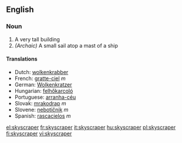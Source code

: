 ==English==
=== Noun ===

# A very tall building
# ''(Archaic)'' A small sail atop a mast of a ship

==== Translations ====
{{top}}
*Dutch: [[wolkenkrabber]]
*French: [[gratte-ciel]] ''m''
*German: [[Wolkenkratzer]]
*Hungarian: [[felhőkarcoló]]
*Portuguese: [[arranha-céu]]
*Slovak: [[mrakodrap#Slovak|mrakodrap]] ''m''
*Slovene: [[nebotičnik]] ''m''
*Spanish: [[rascacielos]] ''m''
{{bottom}}
[[el:skyscraper]]
[[fr:skyscraper]]
[[it:skyscraper]]
[[hu:skyscraper]]
[[pl:skyscraper]]
[[fi:skyscraper]]
[[vi:skyscraper]]